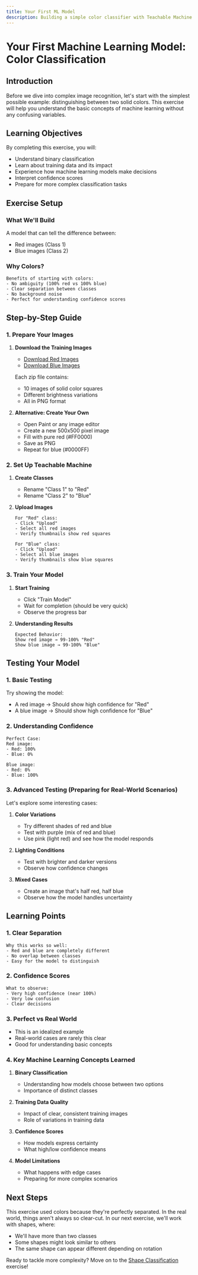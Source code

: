 ```yaml
---
title: Your First ML Model
description: Building a simple color classifier with Teachable Machine
---
```


# Your First Machine Learning Model: Color Classification

## Introduction

Before we dive into complex image recognition, let's start with the simplest possible example: distinguishing between two solid colors. This exercise will help you understand the basic concepts of machine learning without any confusing variables.

## Learning Objectives

By completing this exercise, you will:

- Understand binary classification
- Learn about training data and its impact
- Experience how machine learning models make decisions
- Interpret confidence scores
- Prepare for more complex classification tasks

## Exercise Setup

### What We'll Build

A model that can tell the difference between:

- Red images (Class 1)
- Blue images (Class 2)

### Why Colors?

```
Benefits of starting with colors:
- No ambiguity (100% red vs 100% blue)
- Clear separation between classes
- No background noise
- Perfect for understanding confidence scores
```

## Step-by-Step Guide

### 1. Prepare Your Images

1. **Download the Training Images**

   - [Download Red Images](/workshop-files/red-squares.zip)
   - [Download Blue Images](/workshop-files/blue-squares.zip)

   Each zip file contains:

   - 10 images of solid color squares
   - Different brightness variations
   - All in PNG format

2. **Alternative: Create Your Own**
   - Open Paint or any image editor
   - Create a new 500x500 pixel image
   - Fill with pure red (#FF0000)
   - Save as PNG
   - Repeat for blue (#0000FF)

### 2. Set Up Teachable Machine

1. **Create Classes**

   - Rename "Class 1" to "Red"
   - Rename "Class 2" to "Blue"

2. **Upload Images**

   ```
   For "Red" class:
   - Click "Upload"
   - Select all red images
   - Verify thumbnails show red squares

   For "Blue" class:
   - Click "Upload"
   - Select all blue images
   - Verify thumbnails show blue squares
   ```

### 3. Train Your Model

1. **Start Training**

   - Click "Train Model"
   - Wait for completion (should be very quick)
   - Observe the progress bar

2. **Understanding Results**
   ```
   Expected Behavior:
   Show red image → 99-100% "Red"
   Show blue image → 99-100% "Blue"
   ```

## Testing Your Model

### 1. Basic Testing

Try showing the model:

- A red image → Should show high confidence for "Red"
- A blue image → Should show high confidence for "Blue"

### 2. Understanding Confidence

```
Perfect Case:
Red image:
- Red: 100%
- Blue: 0%

Blue image:
- Red: 0%
- Blue: 100%
```

### 3. Advanced Testing (Preparing for Real-World Scenarios)

Let's explore some interesting cases:

1. **Color Variations**

   - Try different shades of red and blue
   - Test with purple (mix of red and blue)
   - Use pink (light red) and see how the model responds

2. **Lighting Conditions**

   - Test with brighter and darker versions
   - Observe how confidence changes

3. **Mixed Cases**
   - Create an image that's half red, half blue
   - Observe how the model handles uncertainty

## Learning Points

### 1. Clear Separation

```
Why this works so well:
- Red and blue are completely different
- No overlap between classes
- Easy for the model to distinguish
```

### 2. Confidence Scores

```
What to observe:
- Very high confidence (near 100%)
- Very low confusion
- Clear decisions
```

### 3. Perfect vs Real World

- This is an idealized example
- Real-world cases are rarely this clear
- Good for understanding basic concepts

### 4. Key Machine Learning Concepts Learned

1. **Binary Classification**

   - Understanding how models choose between two options
   - Importance of distinct classes

2. **Training Data Quality**

   - Impact of clear, consistent training images
   - Role of variations in training data

3. **Confidence Scores**

   - How models express certainty
   - What high/low confidence means

4. **Model Limitations**
   - What happens with edge cases
   - Preparing for more complex scenarios

## Next Steps

This exercise used colors because they're perfectly separated. In the real world, things aren't always so clear-cut. In our next exercise, we'll work with shapes, where:

- We'll have more than two classes
- Some shapes might look similar to others
- The same shape can appear different depending on rotation

Ready to tackle more complexity? Move on to the [Shape Classification](/docs/shape-classification) exercise!
